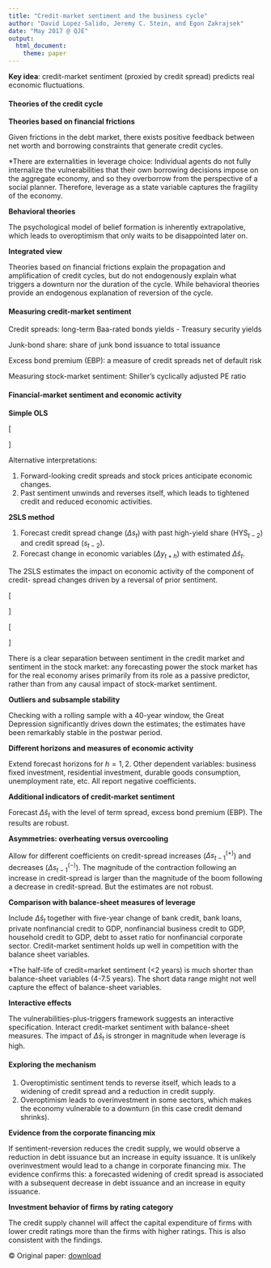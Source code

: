 ```yaml
---
title: "Credit-market sentiment and the business cycle"
author: "David Lopez-Salido, Jeremy C. Stein, and Egon Zakrajsek"
date: "May 2017 @ QJE"
output: 
  html_document:
    theme: paper
---
```


**Key idea**: credit-market sentiment (proxied by credit spread) predicts real 
economic fluctuations. 

#### Theories of the credit cycle

**Theories based on financial frictions**

Given frictions in the debt market, there exists positive feedback between 
net worth and borrowing constraints that generate credit cycles. 

*There are externalities in leverage choice: Individual agents do not fully 
internalize the vulnerabilities that their own borrowing decisions impose on 
the aggregate economy, and so they overborrow from the perspective of a social 
planner. Therefore, leverage as a state variable captures the fragility of 
the economy. 

**Behavioral theories**

The psychological model of belief formation is inherently extrapolative, 
which leads to overoptimism that only waits to be disappointed later on. 

**Integrated view**

Theories based on financial frictions explain the propagation and amplification 
of credit cycles, but do not endogenously explain what triggers a downturn nor 
the duration of the cycle. While behavioral theories provide an endogenous 
explanation of reversion of the cycle. 

#### Measuring credit-market sentiment

Credit spreads: long-term Baa-rated bonds yields - Treasury security yields

Junk-bond share: share of junk bond issuance to total issuance

Excess bond premium (EBP): a measure of credit spreads net of default risk

Measuring stock-market sentiment: Shiller's cyclically adjusted PE ratio


#### Financial-market sentiment and economic activity

**Simple OLS** 

\[
\begin{array}{llll}
\Delta y_t = & \beta_1\Delta s_{t-1} + & \beta_2 r_{t-1}^{SP} + & \mathbf{\gamma' x_{t-1}} + \epsilon_t\\
             & -2.061^{**}             & 0.029  
\end{array}
\]

Alternative interpretations:

1. Forward-looking credit spreads and stock prices anticipate economic changes.
2. Past sentiment unwinds and reverses itself, which leads to tightened credit 
   and reduced economic activities.
   
**2SLS method**

1. Forecast credit spread change ($\Delta s_t$) with past high-yield share
($\text{HYS}_{t-2}$) and credit spread ($s_{t-2}$). 
2. Forecast change in economic variables ($\Delta y_{t+h}$) with estimated
$\Delta\hat s_t$.

The 2SLS estimates the impact on economic activity of the component of credit-
spread changes driven by a reversal of prior sentiment. 

\[
\begin{array}{llll}
\Delta\hat s_t = & \theta_1 s_{t-2}  &+ \theta_2\ln\text{HYS}_{t-2} &+ u_t \\
                 & 0.095^{***}       & -0.248^{***}    \\
\hat r^{SP}_t = & \theta_3 \ln(P/E10)_{t-2} & &+ v_t \\
                & -0.134^{***}   \\
\end{array}
\tag{1}
\]

\[
\begin{array}{llll}
\Delta y_{t+h} = & \beta_1\Delta\hat s_{t-1} + & \beta_2\hat r_{t-1}^{SP} + & \mathbf{\gamma' x_{t-1}} +\epsilon_t  \\
                 & -4.800^{***}                & 0.069 
\end{array}
\tag{2}
\]

There is a clear separation between sentiment in the credit market and sentiment
in the stock market: any forecasting power the stock market has for the real 
economy arises primarily from its role as a passive predictor, rather than from 
any causal impact of stock-market sentiment.


**Outliers and subsample stability**

Checking with a rolling sample with a 40-year window, the Great Depression
significantly drives down the estimates; the estimates have been remarkably 
stable in the postwar period.

**Different horizons and measures of economic activity**

Extend forecast horizons for $h=1,2$. 
Other dependent variables: business fixed investment, residential investment, 
durable goods consumption, unemployment rate, etc. 
All report negative coefficients. 

**Additional indicators of credit-market sentiment**

Forecast $\Delta\hat s_t$ with the level of term spread, excess bond premium
(EBP). The results are robust. 

**Asymmetries: overheating versus overcooling**

Allow for different coefficients on credit-spread increases ($\Delta s^{(+)}_{t-1}$) 
and decreases ($\Delta s^{(-)}_{t-1}$).
The magnitude of the contraction following an increase in credit-spread is 
larger than the magnitude of the boom following a decrease in credit-spread. 
But the estimates are not robust. 

**Comparison with balance-sheet measures of leverage**

Include $\Delta\hat s_t$ together with five-year change of bank credit,
bank loans, private nonfinancial credit to GDP, nonfinancial business credit
to GDP, household credit to GDP, debt to asset ratio for nonfinancial corporate
sector.
Credit-market sentiment holds up well in competition with the balance sheet 
variables.

*The half-life of credit=market sentiment (<2 years) is much shorter than 
balance-sheet variables (4-7.5 years). The short data range might not well 
capture the effect of balance-sheet variables.

**Interactive effects**

The vulnerabilities-plus-triggers framework suggests an interactive specification.
Interact credit-market sentiment with balance-sheet measures. 
The impact of $\Delta\hat s_t$ is stronger in magnitude when leverage is high. 

#### Exploring the mechanism

1. Overoptimistic sentiment tends to reverse itself, which leads to a widening 
   of credit spread and a reduction in credit supply. 
2. Overoptimism leads to overinvestment in some sectors, which makes the economy
   vulnerable to a downturn (in this case credit demand shrinks). 
   
**Evidence from the corporate financing mix**

If sentiment-reversion reduces the credit supply, we would observe a reduction
in debt issuance but an increase in equity issuance. 
It is unlikely overinvestment would lead to a change in corporate financing mix.
The evidence confirms this: a forecasted widening of credit spread is associated
with a subsequent decrease in debt issuance and an increase in equity issuance.

**Investment behavior of firms by rating category**

The credit supply channel will affect the capital expenditure of firms with 
lower credit ratings more than the firms with higher ratings. 
This is also consistent with the findings. 

© Original paper: [download](https://doi.org/10.1093/qje/qjx014)



